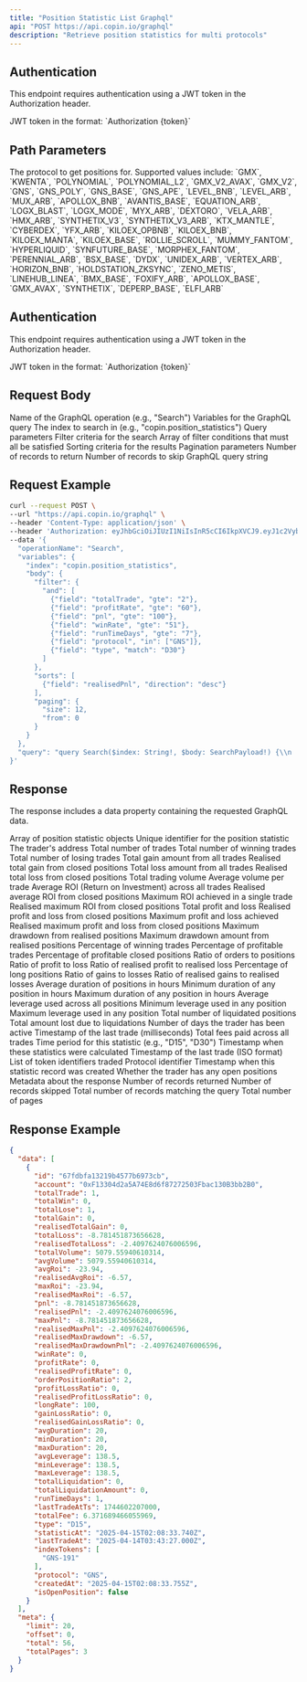 ```yaml
---
title: "Position Statistic List Graphql"
api: "POST https://api.copin.io/graphql"
description: "Retrieve position statistics for multi protocols"
---
```


## Authentication
This endpoint requires authentication using a JWT token in the Authorization header.

<ParamField header="Authorization" type="string" required>
    JWT token in the format: `Authorization {token}`
</ParamField>

## Path Parameters

<ParamField path="protocol" type="string" required>
  The protocol to get positions for. Supported values include: `GMX`, `KWENTA`,
  `POLYNOMIAL`, `POLYNOMIAL_L2`, `GMX_V2_AVAX`, `GMX_V2`, `GNS`, `GNS_POLY`,
  `GNS_BASE`, `GNS_APE`, `LEVEL_BNB`, `LEVEL_ARB`, `MUX_ARB`, `APOLLOX_BNB`,
  `AVANTIS_BASE`, `EQUATION_ARB`, `LOGX_BLAST`, `LOGX_MODE`, `MYX_ARB`,
  `DEXTORO`, `VELA_ARB`, `HMX_ARB`, `SYNTHETIX_V3`, `SYNTHETIX_V3_ARB`,
  `KTX_MANTLE`, `CYBERDEX`, `YFX_ARB`, `KILOEX_OPBNB`, `KILOEX_BNB`,
  `KILOEX_MANTA`, `KILOEX_BASE`, `ROLLIE_SCROLL`, `MUMMY_FANTOM`, `HYPERLIQUID`,
  `SYNFUTURE_BASE`, `MORPHEX_FANTOM`, `PERENNIAL_ARB`, `BSX_BASE`, `DYDX`,
  `UNIDEX_ARB`, `VERTEX_ARB`, `HORIZON_BNB`, `HOLDSTATION_ZKSYNC`, `ZENO_METIS`,
  `LINEHUB_LINEA`, `BMX_BASE`, `FOXIFY_ARB`, `APOLLOX_BASE`, `GMX_AVAX`,
  `SYNTHETIX`, `DEPERP_BASE`, `ELFI_ARB`
</ParamField>

## Authentication
This endpoint requires authentication using a JWT token in the Authorization header.

<ParamField header="Authorization" type="string" required>
    JWT token in the format: `Authorization {token}`
</ParamField>

## Request Body

<ParamField body="operationName" type="string" required>
    Name of the GraphQL operation (e.g., "Search")
</ParamField>

<ParamField body="variables" type="object" required>
    Variables for the GraphQL query
    <Expandable title="properties">
        <ParamField body="index" type="string" required>
            The index to search in (e.g., "copin.position_statistics")
        </ParamField>
        <ParamField body="body" type="object" required>
            Query parameters
            <Expandable title="properties">
                <ParamField body="filter" type="object" required>
                    Filter criteria for the search
                    <Expandable title="properties">
                        <ParamField body="and" type="array" required>
                            Array of filter conditions that must all be satisfied
                        </ParamField>
                    </Expandable>
                </ParamField>
                <ParamField body="sorts" type="array" required>
                    Sorting criteria for the results
                </ParamField>
                <ParamField body="paging" type="object" required>
                    Pagination parameters
                    <Expandable title="properties">
                        <ParamField body="size" type="number" default="12">
                            Number of records to return
                        </ParamField>
                        <ParamField body="from" type="number" default="0">
                            Number of records to skip
                        </ParamField>
                    </Expandable>
                </ParamField>
            </Expandable>
        </ParamField>
    </Expandable>
</ParamField>

<ParamField body="query" type="string" required>
    GraphQL query string
</ParamField>

## Request Example

```bash
curl --request POST \
--url "https://api.copin.io/graphql" \
--header 'Content-Type: application/json' \
--header 'Authorization: eyJhbGciOiJIUzI1NiIsInR5cCI6IkpXVCJ9.eyJ1c2VybmFtZSI6IjB4MTk2YWUxNkE5Mzg3YTNEYzVEZTgxMTQ2N0EyRTM3RDdGZUJlRDMwNCIsInRpbWUiOjE3NDY0OTYxNDA2MDEsImFjY2VzcyI6InpwNVBXTWpVQ0cxNzQ2NDk2MTQwNjAxIiwiaWF0IjoxNzQ2NDk2MTQwLCJleHAiOjE3NDcxMDA5NDB9.vD5a90vP8FmzLqou_eZwopxpqKvflynhK_SpOhRSoss' \
--data '{
  "operationName": "Search",
  "variables": {
    "index": "copin.position_statistics",
    "body": {
      "filter": {
        "and": [
          {"field": "totalTrade", "gte": "2"},
          {"field": "profitRate", "gte": "60"},
          {"field": "pnl", "gte": "100"},
          {"field": "winRate", "gte": "51"},
          {"field": "runTimeDays", "gte": "7"},
          {"field": "protocol", "in": ["GNS"]},
          {"field": "type", "match": "D30"}
        ]
      },
      "sorts": [
        {"field": "realisedPnl", "direction": "desc"}
      ],
      "paging": {
        "size": 12,
        "from": 0
      }
    }
  },
  "query": "query Search($index: String!, $body: SearchPayload!) {\\n  searchPositionStatistic(index: $index, body: $body) {\\n    data {\\n      id\\n      account\\n      protocol\\n      type\\n      maxDuration\\n      minDuration\\n      avgDuration\\n      realisedTotalGain\\n      totalLose\\n      totalLoss\\n      totalWin\\n      totalTrade\\n      totalLiquidation\\n      totalLiquidationAmount\\n      totalFee\\n      avgVolume\\n      totalVolume\\n      gainLossRatio\\n      orderPositionRatio\\n      profitLossRatio\\n      winRate\\n      longRate\\n      profitRate\\n      pnl\\n      unrealisedPnl\\n      avgRoi\\n      maxRoi\\n      maxPnl\\n      avgLeverage\\n      maxLeverage\\n      minLeverage\\n      runTimeDays\\n      indexTokens\\n      lastTradeAt\\n      lastTradeAtTs\\n      statisticAt\\n      createdAt\\n      updatedAt\\n      realisedTotalGain\\n      realisedTotalLoss\\n      realisedPnl\\n      realisedAvgRoi\\n      realisedMaxRoi\\n      realisedMaxPnl\\n      realisedMaxDrawdown\\n      realisedMaxDrawdownPnl\\n      realisedProfitRate\\n      realisedGainLossRatio\\n      realisedProfitLossRatio\\n      totalGain\\n      pairs\\n      __typename\\n    }\\n    meta {\\n      total\\n      limit\\n      offset\\n      totalPages\\n      __typename\\n    }\\n    __typename\\n  }\\n}"
}'
```
## Response
The response includes a data property containing the requested GraphQL data.

<ResponseField name="data" type="array">
    Array of position statistic objects
    <Expandable title="properties">
        <ResponseField name="id" type="string">
            Unique identifier for the position statistic
        </ResponseField>
        <ResponseField name="account" type="string">
            The trader's address
        </ResponseField>
        <ResponseField name="totalTrade" type="number">
            Total number of trades
        </ResponseField>
        <ResponseField name="totalWin" type="number">
            Total number of winning trades
        </ResponseField>
        <ResponseField name="totalLose" type="number">
            Total number of losing trades
        </ResponseField>
        <ResponseField name="totalGain" type="number">
            Total gain amount from all trades
        </ResponseField>
        <ResponseField name="realisedTotalGain" type="number">
            Realised total gain from closed positions
        </ResponseField>
        <ResponseField name="totalLoss" type="number">
            Total loss amount from all trades
        </ResponseField>
        <ResponseField name="realisedTotalLoss" type="number">
            Realised total loss from closed positions
        </ResponseField>
        <ResponseField name="totalVolume" type="number">
            Total trading volume
        </ResponseField>
        <ResponseField name="avgVolume" type="number">
            Average volume per trade
        </ResponseField>
        <ResponseField name="avgRoi" type="number">
            Average ROI (Return on Investment) across all trades
        </ResponseField>
        <ResponseField name="realisedAvgRoi" type="number">
            Realised average ROI from closed positions
        </ResponseField>
        <ResponseField name="maxRoi" type="number">
            Maximum ROI achieved in a single trade
        </ResponseField>
        <ResponseField name="realisedMaxRoi" type="number">
            Realised maximum ROI from closed positions
        </ResponseField>
        <ResponseField name="pnl" type="number">
            Total profit and loss
        </ResponseField>
        <ResponseField name="realisedPnl" type="number">
            Realised profit and loss from closed positions
        </ResponseField>
        <ResponseField name="maxPnl" type="number">
            Maximum profit and loss achieved
        </ResponseField>
        <ResponseField name="realisedMaxPnl" type="number">
            Realised maximum profit and loss from closed positions
        </ResponseField>
        <ResponseField name="realisedMaxDrawdown" type="number">
            Maximum drawdown from realised positions
        </ResponseField>
        <ResponseField name="realisedMaxDrawdownPnl" type="number">
            Maximum drawdown amount from realised positions
        </ResponseField>
        <ResponseField name="winRate" type="number">
            Percentage of winning trades
        </ResponseField>
        <ResponseField name="profitRate" type="number">
            Percentage of profitable trades
        </ResponseField>
        <ResponseField name="realisedProfitRate" type="number">
            Percentage of profitable closed positions
        </ResponseField>
        <ResponseField name="orderPositionRatio" type="number">
            Ratio of orders to positions
        </ResponseField>
        <ResponseField name="profitLossRatio" type="number">
            Ratio of profit to loss
        </ResponseField>
        <ResponseField name="realisedProfitLossRatio" type="number">
            Ratio of realised profit to realised loss
        </ResponseField>
        <ResponseField name="longRate" type="number">
            Percentage of long positions
        </ResponseField>
        <ResponseField name="gainLossRatio" type="number">
            Ratio of gains to losses
        </ResponseField>
        <ResponseField name="realisedGainLossRatio" type="number">
            Ratio of realised gains to realised losses
        </ResponseField>
        <ResponseField name="avgDuration" type="number">
            Average duration of positions in hours
        </ResponseField>
        <ResponseField name="minDuration" type="number">
            Minimum duration of any position in hours
        </ResponseField>
        <ResponseField name="maxDuration" type="number">
            Maximum duration of any position in hours
        </ResponseField>
        <ResponseField name="avgLeverage" type="number">
            Average leverage used across all positions
        </ResponseField>
        <ResponseField name="minLeverage" type="number">
            Minimum leverage used in any position
        </ResponseField>
        <ResponseField name="maxLeverage" type="number">
            Maximum leverage used in any position
        </ResponseField>
        <ResponseField name="totalLiquidation" type="number">
            Total number of liquidated positions
        </ResponseField>
        <ResponseField name="totalLiquidationAmount" type="number">
            Total amount lost due to liquidations
        </ResponseField>
        <ResponseField name="runTimeDays" type="number">
            Number of days the trader has been active
        </ResponseField>
        <ResponseField name="lastTradeAtTs" type="number">
            Timestamp of the last trade (milliseconds)
        </ResponseField>
        <ResponseField name="totalFee" type="number">
            Total fees paid across all trades
        </ResponseField>
        <ResponseField name="type" type="string">
            Time period for this statistic (e.g., "D15", "D30")
        </ResponseField>
        <ResponseField name="statisticAt" type="string">
            Timestamp when these statistics were calculated
        </ResponseField>
        <ResponseField name="lastTradeAt" type="string">
            Timestamp of the last trade (ISO format)
        </ResponseField>
        <ResponseField name="indexTokens" type="array">
            List of token identifiers traded
        </ResponseField>
        <ResponseField name="protocol" type="string">
            Protocol identifier
        </ResponseField>
        <ResponseField name="createdAt" type="string">
            Timestamp when this statistic record was created
        </ResponseField>
        <ResponseField name="isOpenPosition" type="boolean">
            Whether the trader has any open positions
        </ResponseField>
    </Expandable>
</ResponseField>

<ResponseField name="meta" type="object">
    Metadata about the response
    <Expandable title="properties">
        <ResponseField name="limit" type="number">
            Number of records returned
        </ResponseField>
        <ResponseField name="offset" type="number">
            Number of records skipped
        </ResponseField>
        <ResponseField name="total" type="number">
            Total number of records matching the query
        </ResponseField>
        <ResponseField name="totalPages" type="number">
            Total number of pages
        </ResponseField>
    </Expandable>
</ResponseField>

## Response Example

```json
{
  "data": [
    {
      "id": "67fdbfa13219b4577b6973cb",
      "account": "0xF13304d2a5A74E8d6f87272503Fbac130B3bb2B0",
      "totalTrade": 1,
      "totalWin": 0,
      "totalLose": 1,
      "totalGain": 0,
      "realisedTotalGain": 0,
      "totalLoss": -8.781451873656628,
      "realisedTotalLoss": -2.4097624076006596,
      "totalVolume": 5079.55940610314,
      "avgVolume": 5079.55940610314,
      "avgRoi": -23.94,
      "realisedAvgRoi": -6.57,
      "maxRoi": -23.94,
      "realisedMaxRoi": -6.57,
      "pnl": -8.781451873656628,
      "realisedPnl": -2.4097624076006596,
      "maxPnl": -8.781451873656628,
      "realisedMaxPnl": -2.4097624076006596,
      "realisedMaxDrawdown": -6.57,
      "realisedMaxDrawdownPnl": -2.4097624076006596,
      "winRate": 0,
      "profitRate": 0,
      "realisedProfitRate": 0,
      "orderPositionRatio": 2,
      "profitLossRatio": 0,
      "realisedProfitLossRatio": 0,
      "longRate": 100,
      "gainLossRatio": 0,
      "realisedGainLossRatio": 0,
      "avgDuration": 20,
      "minDuration": 20,
      "maxDuration": 20,
      "avgLeverage": 138.5,
      "minLeverage": 138.5,
      "maxLeverage": 138.5,
      "totalLiquidation": 0,
      "totalLiquidationAmount": 0,
      "runTimeDays": 1,
      "lastTradeAtTs": 1744602207000,
      "totalFee": 6.371689466055969,
      "type": "D15",
      "statisticAt": "2025-04-15T02:08:33.740Z",
      "lastTradeAt": "2025-04-14T03:43:27.000Z",
      "indexTokens": [
        "GNS-191"
      ],
      "protocol": "GNS",
      "createdAt": "2025-04-15T02:08:33.755Z",
      "isOpenPosition": false
    }
  ],
  "meta": {
    "limit": 20,
    "offset": 0,
    "total": 56,
    "totalPages": 3
  }
}
```
